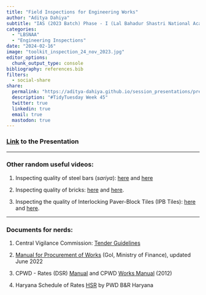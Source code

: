 ```yaml
---
title: "Field Inspections for Engineering Works"
author: "Aditya Dahiya"
subtitle: "IAS (2023 Batch) Phase - I (Lal Bahadur Shastri National Academy of Administration)"
categories:
  - "LBSNAA"
  - "Engineering Inspections"
date: "2024-02-16"
image: "toolkit_inspection_24_nov_2023.jpg"
editor_options: 
  chunk_output_type: console
bibliography: references.bib
filters:
  - social-share
share:
  permalink: "https://aditya-dahiya.github.io/session_presentations/presentations/inspections_16_feb_2024.html"
  description: "#TidyTuesday Week 45"
  twitter: true
  linkedin: true
  email: true
  mastodon: true
---
```


### [Link](https://online.fliphtml5.com/hlczx/pxhx/index.html "Link to Presentation (in PDF format)") to the Presentation

------------------------------------------------------------------------

### Other random useful videos:

1.  Inspecting quality of steel bars (*sariya*): [here](https://www.youtube.com/watch?app=desktop&v=0d5PPWIWkQM) and [here](https://www.youtube.com/watch?v=j2ZmwZYdbz8)

2.  Inspecting quality of bricks: [here](https://www.youtube.com/watch?v=Tmk-IkyzJtA) and [here](https://www.youtube.com/watch?v=2jvttJzxWzw).

3.  Inspecting the quality of Interlocking Paver-Block Tiles (IPB Tiles): [here](https://www.youtube.com/watch?v=d6N3PlmqOWc) and [here](https://www.youtube.com/watch?v=JkccUoUB8zU).

------------------------------------------------------------------------

### Documents for nerds:

1.  Central Vigilance Commission: [Tender Guidelines](https://www.cvcunicurves.com/guidelines/tender-guidelines)

2.  [Manual for Procurement of Works](https://www.cvcunicurves.com/_files/ugd/dd9818_a10fa5bbfb2c4a5fb543525b89021a7b.pdf) (GoI, Ministry of Finance), updated June 2022

3.  CPWD - Rates (DSR) [Manual](https://cpwd.gov.in/Publication/CPWD_DAR_Vol_I_14092023-Civil.pdf) and CPWD [Works Manual](https://cpwd.gov.in/Publication/worksmanual2012.PDF) (2012)

4.  Haryana Schedule of Rates [HSR](https://works.haryana.gov.in/downloads.aspx) by PWD B&R Haryana
